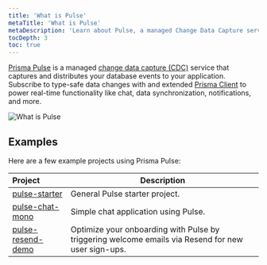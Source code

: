 ```yaml
---
title: 'What is Pulse'
metaTitle: 'What is Pulse'
metaDescription: 'Learn about Pulse, a managed Change Data Capture service that lets you build real-time applications with ease.'
tocDepth: 3
toc: true
---
```


<TopBlock>

[Prisma Pulse](https://www.prisma.io/data-platform/pulse) is a managed [change data capture (CDC)](https://en.wikipedia.org/wiki/Change_data_capture) service that captures and distributes your database events to your application. Subscribe to type-safe data changes with and extended [Prisma Client](/orm/prisma-client) to power real-time functionality like chat, data synchronization, notifications, and more.

![What is Pulse](./images/what-is-pulse.png)

</TopBlock>

## Examples

Here are a few example projects using Prisma Pulse:

| Project                                                          | Description                                                                                        |
| :--------------------------------------------------------------- | -------------------------------------------------------------------------------------------------- |
| [pulse-starter](https://github.com/prisma/pulse-starter)         | General Pulse starter project.                                                                     |
| [pulse-chat-mono](https://github.com/prisma/pulse-chat-mono)     | Simple chat application using Pulse.                                                               |
| [pulse-resend-demo](https://github.com/prisma/pulse-resend-demo) | Optimize your onboarding with Pulse by triggering welcome emails via Resend for new user sign-ups. |
